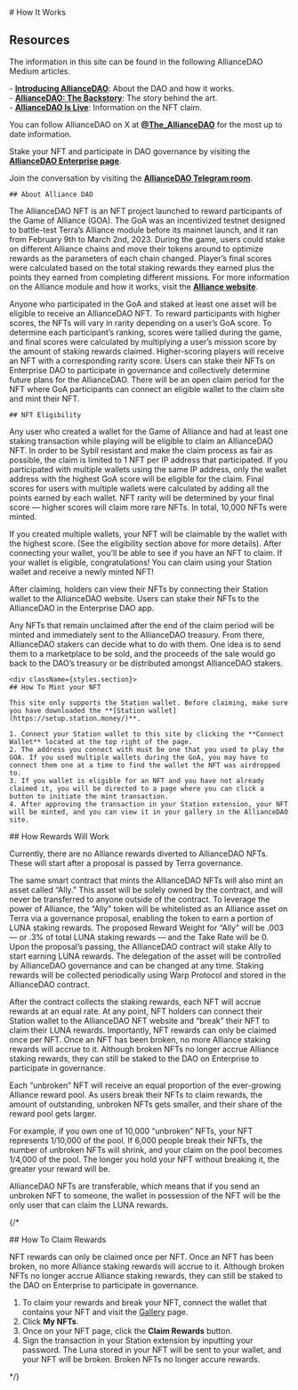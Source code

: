 
<div className={styles.content__wrapper}>
  # How It Works

<div className={styles.section}>
  
  ## Resources

  The information in this site can be found in the following AllianceDAO Medium articles. 

\- **[Introducing AllianceDAO](https://medium.com/terra-money/introducing-alliancedao-84ab93501f3c)**: About the DAO and how it works.  
\- **[AllianceDAO: The Backstory](https://medium.com/terra-money/alliancedao-the-backstory-15c4901f4f2d)**: The story behind the art.  
\- **[AllianceDAO Is Live](https://medium.com/terra-money/alliancedao-is-live-47aea2cdfb79)**: Information on the NFT claim.  

You can follow AllianceDAO on X at **[@The_AllianceDAO](https://twitter.com/The_AllianceDAO)** for the most up to date information. 

Stake your NFT and participate in DAO governance by visiting the **[AllianceDAO Enterprise page](https://dao.enterprise.money/dao?address=terra1g0mfrpswewteaf9ky4rlj09wh5njp6u9xxk94uszplw4qz2f9mzq3k27fm)**. 

Join the conversation by visiting the **[AllianceDAO Telegram room](https://t.me/The_AllianceDAO)**. 

</div>

  <div className={styles.section}>

    ## About Alliance DAO

The AllianceDAO NFT is an NFT project launched to reward participants of the Game of Alliance (GOA). The GoA was an incentivized testnet designed to battle-test Terra’s Alliance module before its mainnet launch, and it ran from February 9th to March 2nd, 2023. During the game, users could stake on different Alliance chains and move their tokens around to optimize rewards as the parameters of each chain changed. Player’s final scores were calculated based on the total staking rewards they earned plus the points they earned from completing different missions. For more information on the Alliance module and how it works, visit the **[Alliance website](https://alliance.terra.money/)**.  

Anyone who participated in the GoA and staked at least one asset will be eligible to receive an AllianceDAO NFT. To reward participants with higher scores, the NFTs will vary in rarity depending on a user’s GoA score. To determine each participant’s ranking, scores were tallied during the game, and final scores were calculated by multiplying a user’s mission score by the amount of staking rewards claimed. Higher-scoring players will receive an NFT with a corresponding rarity score. Users can stake their NFTs on Enterprise DAO to participate in governance and collectively determine future plans for the AllianceDAO. There will be an open claim period for the NFT where GoA participants can connect an eligible wallet to the claim site and mint their NFT.  

</div>

  <div className={styles.section}>
  
    ## NFT Eligibility

Any user who created a wallet for the Game of Alliance and had at least one staking transaction while playing will be eligible to claim an AllianceDAO NFT. In order to be Sybil resistant and make the claim process as fair as possible, the claim is limited to 1 NFT per IP address that participated. If you participated with multiple wallets using the same IP address, only the wallet address with the highest GoA score will be eligible for the claim. Final scores for users with multiple wallets were calculated by adding all the points earned by each wallet. NFT rarity will be determined by your final score — higher scores will claim more rare NFTs. In total, 10,000 NFTs were minted. 

If you created multiple wallets, your NFT will be claimable by the wallet with the highest score. (See the eligibility section above for more details). After connecting your wallet, you’ll be able to see if you have an NFT to claim. If your wallet is eligible, congratulations! You can claim using your Station wallet and receive a newly minted NFT!

After claiming, holders can view their NFTs by connecting their Station wallet to the AllianceDAO website. Users can stake their NFTs to the AllianceDAO in the Enterprise DAO app.

Any NFTs that remain unclaimed after the end of the claim period will be minted and immediately sent to the AllianceDAO treasury. From there, AllianceDAO stakers can decide what to do with them. One idea is to send them to a marketplace to be sold, and the proceeds of the sale would go back to the DAO’s treasury or be distributed amongst AllianceDAO stakers.
</div>


    <div className={styles.section}>
    ## How To Mint your NFT

    This site only supports the Station wallet. Before claiming, make sure you have downloaded the **[Station wallet](https://setup.station.money/)**. 

    1. Connect your Station wallet to this site by clicking the **Connect Wallet** located at the top right of the page.
    2. The address you connect with must be one that you used to play the GOA. If you used multiple wallets during the GoA, you may have to connect them one at a time to find the wallet the NFT was airdropped to. 
    3. If you wallet is eligible for an NFT and you have not already claimed it, you will be directed to a page where you can click a button to initiate the mint transaction. 
    4. After approving the transaction in your Station extension, your NFT will be minted, and you can view it in your gallery in the AllianceDAO site.


  </div>

  <div className={styles.section}>
    ## How Rewards Will Work

Currently, there are no Alliance rewards diverted to AllianceDAO NFTs. These will start after a proposal is passed by Terra governance. 

The same smart contract that mints the AllianceDAO NFTs will also mint an asset called “Ally.” This asset will be solely owned by the contract, and will never be transferred to anyone outside of the contract. To leverage the power of Alliance, the “Ally” token will be whitelisted as an Alliance asset on Terra via a governance proposal, enabling the token to earn a portion of LUNA staking rewards. The proposed Reward Weight for “Ally” will be .003 — or .3% of total LUNA staking rewards — and the Take Rate will be 0. Upon the proposal’s passing, the AllianceDAO contract will stake Ally to start earning LUNA rewards. The delegation of the asset will be controlled by AllianceDAO governance and can be changed at any time. Staking rewards will be collected periodically using Warp Protocol and stored in the AllianceDAO contract.

After the contract collects the staking rewards, each NFT will accrue rewards at an equal rate. At any point, NFT holders can connect their Station wallet to the AllianceDAO NFT website and “break” their NFT to claim their LUNA rewards. Importantly, NFT rewards can only be claimed once per NFT. Once an NFT has been broken, no more Alliance staking rewards will accrue to it. Although broken NFTs no longer accrue Alliance staking rewards, they can still be staked to the DAO on Enterprise to participate in governance.

Each “unbroken” NFT will receive an equal proportion of the ever-growing Alliance reward pool. As users break their NFTs to claim rewards, the amount of outstanding, unbroken NFTs gets smaller, and their share of the reward pool gets larger.

For example, if you own one of 10,000 “unbroken” NFTs, your NFT represents 1/10,000 of the pool. If 6,000 people break their NFTs, the number of unbroken NFTs will shrink, and your claim on the pool becomes 1/4,000 of the pool. The longer you hold your NFT without breaking it, the greater your reward will be.

AllianceDAO NFTs are transferable, which means that if you send an unbroken NFT to someone, the wallet in possession of the NFT will be the only user that can claim the LUNA rewards.


  </div>



  {/* <div className={styles.section}>
    ## How To Claim Rewards

NFT rewards can only be claimed once per NFT. Once an NFT has been broken, no more Alliance staking rewards will accrue to it. Although broken NFTs no longer accrue Alliance staking rewards, they can still be staked to the DAO on Enterprise to participate in governance. 

1. To claim your rewards and break your NFT, connect the wallet that contains your NFT and visit the [Gallery](http://dao.alliance.money/nft-gallery) page. 
2. Click **My NFTs**. 
3. Once on your NFT page, click the **Claim Rewards** button.
4. Sign the transaction in your Station extension by inputting your password. The Luna stored in your NFT will be sent to your wallet, and your NFT will be broken. Broken NFTs no longer accure rewards. 



</div> */}
<br />
<br />

</div>